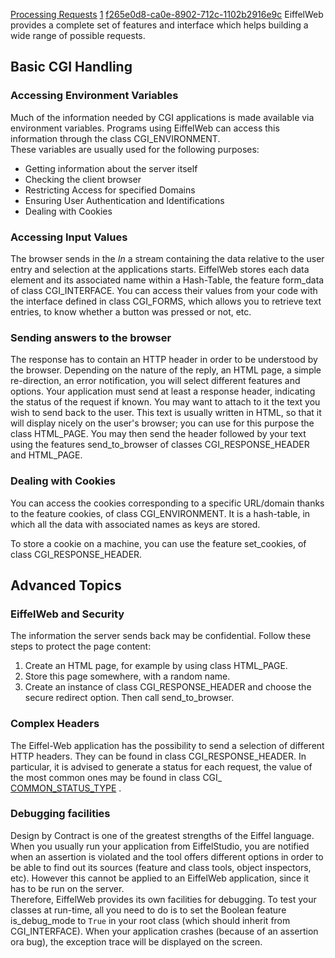 [[Property:title|Processing Requests]]
[[Property:weight|1]]
[[Property:uuid|f265e0d8-ca0e-8902-712c-1102b2916e9c]]
EiffelWeb provides a complete set of features and interface which helps building a wide range of possible requests.

==Basic CGI Handling==

===Accessing Environment Variables===

Much of the information needed by CGI applications is made available via environment variables. Programs using EiffelWeb can access this information through the class CGI_ENVIRONMENT. <br/>
These variables are usually used for the following purposes: 
* Getting information about the server itself
* Checking the client browser
* Restricting Access for specified Domains
* Ensuring User Authentication and Identifications
* Dealing with Cookies

===Accessing Input Values===

The browser sends in the ''In'' a stream containing the data relative to the user entry and selection at the applications starts. EiffelWeb stores each data element and its associated name within a Hash-Table, the feature form_data of class CGI_INTERFACE. You can access their values from your code with the interface defined in class CGI_FORMS, which allows you to retrieve text entries, to know whether a button was pressed or not, etc. 

===Sending answers to the browser===

The response has to contain an HTTP header in order to be understood by the browser. Depending on the nature of the reply, an HTML page, a simple re-direction, an error notification, you will select different features and options. Your application must send at least a response header, indicating the status of the request if known. You may want to attach to it the text you wish to send back to the user. This text is usually written in HTML, so that it will display nicely on the user's browser; you can use for this purpose the class HTML_PAGE. You may then send the header followed by your text using the features send_to_browser of classes CGI_RESPONSE_HEADER and HTML_PAGE.

{{note|You may not write into a file before you have sent the answer to the browser. }}

===Dealing with Cookies===

You can access the cookies corresponding to a specific URL/domain thanks to the feature cookies, of class CGI_ENVIRONMENT. It is a hash-table, in which all the data with associated names as keys are stored.

To store a cookie on a machine, you can use the feature set_cookies, of class CGI_RESPONSE_HEADER.

==Advanced Topics==

===EiffelWeb and Security===

The information the server sends back may be confidential. Follow these steps to protect the page content:
# Create an HTML page, for example by using class HTML_PAGE.
# Store this page somewhere, with a random name.
# Create an instance of class CGI_RESPONSE_HEADER and choose the secure redirect option. Then call send_to_browser.

===Complex Headers===

The Eiffel-Web application has the possibility to send a selection of different HTTP headers. They can be found in class CGI_RESPONSE_HEADER. In particular, it is advised to generate a status for each request, the value of the most common ones may be found in class CGI_ [[ref:/libraries/web/reference/cgi_common_status_types_chart|COMMON_STATUS_TYPE]] . 

===Debugging facilities===

Design by Contract is one of the greatest strengths of the Eiffel language. When you usually run your application from EiffelStudio, you are notified when an assertion is violated and the tool offers different options in order to be able to find out its sources (feature and class tools, object inspectors, etc). However this cannot be applied to an EiffelWeb application, since it has to be run on the server. <br/>
Therefore, EiffelWeb provides its own facilities for debugging. To test your classes at run-time, all you need to do is to set the Boolean feature is_debug_mode to <code> True </code> in your root class (which should inherit from CGI_INTERFACE). When your application crashes (because of an assertion ora bug), the exception trace will be displayed on the screen. 




